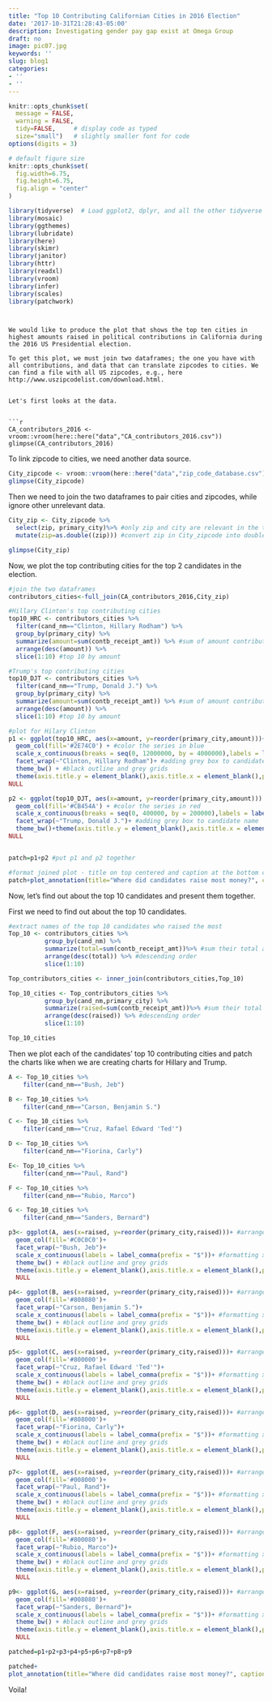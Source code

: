 ```yaml
---
title: "Top 10 Contributing Californian Cities in 2016 Election"
date: '2017-10-31T21:28:43-05:00'
description: Investigating gender pay gap exist at Omega Group
draft: no
image: pic07.jpg
keywords: ''
slug: blog1
categories:
- ''
- ''
---
```


```r
knitr::opts_chunk$set(
  message = FALSE, 
  warning = FALSE, 
  tidy=FALSE,     # display code as typed
  size="small")   # slightly smaller font for code
options(digits = 3)

# default figure size
knitr::opts_chunk$set(
  fig.width=6.75, 
  fig.height=6.75,
  fig.align = "center"
)
```


```r
library(tidyverse)  # Load ggplot2, dplyr, and all the other tidyverse packages
library(mosaic)
library(ggthemes)
library(lubridate)
library(here)
library(skimr)
library(janitor)
library(httr)
library(readxl)
library(vroom)
library(infer)
library(scales)
library(patchwork)
```
```


We would like to produce the plot that shows the top ten cities in highest amounts raised in political contributions in California during the 2016 US Presidential election.

To get this plot, we must join two dataframes; the one you have with all contributions, and data that can translate zipcodes to cities. We can find a file with all US zipcodes, e.g., here http://www.uszipcodelist.com/download.html.


Let's first looks at the data.


```r
CA_contributors_2016 <- vroom::vroom(here::here("data","CA_contributors_2016.csv"))
glimpse(CA_contributors_2016)
```

To link zipcode to cities, we need another data source.

```r
City_zipcode <- vroom::vroom(here::here("data","zip_code_database.csv"))
glimpse(City_zipcode)
```

Then we need to join the two dataframes to pair cities and zipcodes, while ignore other unrelevant data.

```r
City_zip <- City_zipcode %>% 
  select(zip, primary_city)%>% #only zip and city are relevant in the task
  mutate(zip=as.double((zip))) #convert zip in City_zipcode into double as zip in CA_contributors_2016 is double

glimpse(City_zip)
```

Now, we plot the top contributing cities for the top 2 candidates in the election.
```r
#join the two dataframes
contributors_cities<-full_join(CA_contributors_2016,City_zip)

#Hillary Clinton's top contributing cities
top10_HRC <- contributors_cities %>% 
  filter(cand_nm=="Clinton, Hillary Rodham") %>% 
  group_by(primary_city) %>% 
  summarize(amount=sum(contb_receipt_amt)) %>% #sum of amount contributed by each city
  arrange(desc(amount)) %>% 
  slice(1:10) #top 10 by amount

#Trump's top contributing cities
top10_DJT <- contributors_cities %>% 
  filter(cand_nm=="Trump, Donald J.") %>% 
  group_by(primary_city) %>% 
  summarize(amount=sum(contb_receipt_amt)) %>% #sum of amount contributed by each city 
  arrange(desc(amount)) %>% 
  slice(1:10) #top 10 by amount

#plot for Hilary Clinton
p1 <- ggplot(top10_HRC, aes(x=amount, y=reorder(primary_city,amount)))+ #arrange in descending order of amount
  geom_col(fill='#2E74C0') + #color the series in blue
  scale_x_continuous(breaks = seq(0, 12000000, by = 4000000),labels = label_comma(prefix = "$"))+ #formatting x-axis (max, min and accounting style)
  facet_wrap(~"Clinton, Hillary Rodham")+ #adding grey box to candidate name
  theme_bw() + #black outline and grey grids
  theme(axis.title.y = element_blank(),axis.title.x = element_blank(),plot.title = element_text(hjust=0.5,size=10))+ #remove axis labels and format title
NULL

p2 <- ggplot(top10_DJT, aes(x=amount, y=reorder(primary_city,amount))) +#arrange in descending order of amount 
  geom_col(fill='#CB454A') + #color the series in red
  scale_x_continuous(breaks = seq(0, 400000, by = 200000),labels = label_comma(prefix = "$") )+ #formatting x-axis (max, min and accounting style)
  facet_wrap(~"Trump, Donald J.")+ #adding grey box to candidate name
  theme_bw()+theme(axis.title.y = element_blank(),axis.title.x = element_blank(),plot.title = element_text(hjust=0.5,size=10))+ #remove axis labels and format title
NULL


patch=p1+p2 #put p1 and p2 together

#format joined plot - title on top centered and caption at the bottom centered
patch+plot_annotation(title="Where did candidates raise most money?", caption ="Amount raised",theme=theme(plot.title=element_text(hjust=0.25,size=13),plot.caption = element_text(hjust=0.5)))

```

Now, let's find out about the top 10 candidates and present them together.

First we need to find out about the top 10 candidates.
```r
#extract names of the top 10 candidates who raised the most
Top_10 <- contributors_cities %>%
          group_by(cand_nm) %>% 
          summarize(total=sum(contb_receipt_amt))%>% #sum their total amount raised
          arrange(desc(total)) %>% #descending order
          slice(1:10) 

Top_contributors_cities <- inner_join(contributors_cities,Top_10)

Top_10_cities <- Top_contributors_cities %>%
          group_by(cand_nm,primary_city) %>% 
          summarize(raised=sum(contb_receipt_amt))%>% #sum their total amount raised
          arrange(desc(raised)) %>% #descending order
          slice(1:10) 

Top_10_cities
```

Then we plot each of the candidates’ top 10 contributing cities and patch the charts like when we are creating charts for Hillary and Trump.

```r
A <- Top_10_cities %>% 
    filter(cand_nm=="Bush, Jeb")

B <- Top_10_cities %>% 
    filter(cand_nm=="Carson, Benjamin S.")

C <- Top_10_cities %>% 
    filter(cand_nm=="Cruz, Rafael Edward 'Ted'")

D <- Top_10_cities %>% 
    filter(cand_nm=="Fiorina, Carly")

E<- Top_10_cities %>% 
    filter(cand_nm=="Paul, Rand")

F <- Top_10_cities %>% 
    filter(cand_nm=="Rubio, Marco")

G <- Top_10_cities %>% 
    filter(cand_nm=="Sanders, Bernard")

p3<- ggplot(A, aes(x=raised, y=reorder(primary_city,raised)))+ #arrange in descending order of amount raised
  geom_col(fill='#C0C0C0')+
  facet_wrap(~"Bush, Jeb")+
  scale_x_continuous(labels = label_comma(prefix = "$"))+ #formatting x-axis (max, min and accounting style)
  theme_bw() + #black outline and grey grids
  theme(axis.title.y = element_blank(),axis.title.x = element_blank(),plot.title = element_text(hjust=0.5,size=10))+ #remove axis labels and format title
  NULL

p4<- ggplot(B, aes(x=raised, y=reorder(primary_city,raised)))+ #arrange in descending order of amount raised
  geom_col(fill='#808080')+
  facet_wrap(~"Carson, Benjamin S.")+
  scale_x_continuous(labels = label_comma(prefix = "$"))+ #formatting x-axis (max, min and accounting style)
  theme_bw() + #black outline and grey grids
  theme(axis.title.y = element_blank(),axis.title.x = element_blank(),plot.title = element_text(hjust=0.5,size=10))+ #remove axis labels and format title
  NULL

p5<- ggplot(C, aes(x=raised, y=reorder(primary_city,raised)))+ #arrange in descending order of amount raised
  geom_col(fill='#800000')+
  facet_wrap(~"Cruz, Rafael Edward 'Ted'")+
  scale_x_continuous(labels = label_comma(prefix = "$"))+ #formatting x-axis (max, min and accounting style)
  theme_bw() + #black outline and grey grids
  theme(axis.title.y = element_blank(),axis.title.x = element_blank(),plot.title = element_text(hjust=0.5,size=10))+ #remove axis labels and format title
  NULL

p6<- ggplot(D, aes(x=raised, y=reorder(primary_city,raised)))+ #arrange in descending order of amount raised
  geom_col(fill='#808000')+
  facet_wrap(~"Fiorina, Carly")+
  scale_x_continuous(labels = label_comma(prefix = "$"))+ #formatting x-axis (max, min and accounting style)
  theme_bw() + #black outline and grey grids
  theme(axis.title.y = element_blank(),axis.title.x = element_blank(),plot.title = element_text(hjust=0.5,size=10))+ #remove axis labels and format title
  NULL

p7<- ggplot(E, aes(x=raised, y=reorder(primary_city,raised)))+ #arrange in descending order of amount raised
  geom_col(fill='#008000')+
  facet_wrap(~"Paul, Rand")+
  scale_x_continuous(labels = label_comma(prefix = "$"))+ #formatting x-axis (max, min and accounting style)
  theme_bw() + #black outline and grey grids
  theme(axis.title.y = element_blank(),axis.title.x = element_blank(),plot.title = element_text(hjust=0.5,size=10))+ #remove axis labels and format title
  NULL

p8<- ggplot(F, aes(x=raised, y=reorder(primary_city,raised)))+ #arrange in descending order of amount raised
  geom_col(fill='#800080')+
  facet_wrap(~"Rubio, Marco")+
  scale_x_continuous(labels = label_comma(prefix = "$"))+ #formatting x-axis (max, min and accounting style)
  theme_bw() + #black outline and grey grids
  theme(axis.title.y = element_blank(),axis.title.x = element_blank(),plot.title = element_text(hjust=0.5,size=10))+ #remove axis labels and format title
  NULL

p9<- ggplot(G, aes(x=raised, y=reorder(primary_city,raised)))+ #arrange in descending order of amount raised
  geom_col(fill='#008080')+
  facet_wrap(~"Sanders, Bernard")+
  scale_x_continuous(labels = label_comma(prefix = "$"))+ #formatting x-axis (max, min and accounting style)
  theme_bw() + #black outline and grey grids
  theme(axis.title.y = element_blank(),axis.title.x = element_blank(),plot.title = element_text(hjust=0.5,size=10))+ #remove axis labels and format title
  NULL

patched=p1+p2+p3+p4+p5+p6+p7+p8+p9

patched+
plot_annotation(title="Where did candidates raise most money?", caption ="Amount raised",theme=theme(plot.title=element_text(hjust=0.05,size=13),plot.caption = element_text(hjust=0.5)))+theme(axis.title.y = element_blank(),axis.title.x = element_blank())

```

Voila!



